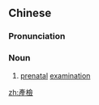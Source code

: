 {{also|产检}}
==Chinese==
{{zh-forms|s=产检}}

===Pronunciation===
{{zh-pron
|m=chǎnjiǎn
|cat=n
}}

===Noun===
{{zh-noun}}

# [[prenatal]] [[examination]]

[[zh:產檢]]